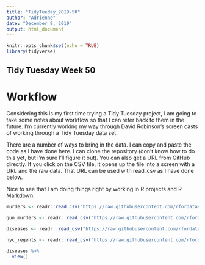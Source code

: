 ---
title: "TidyTueday_2019-50"
author: "Adrienne"
date: "December 9, 2019"
output: html_document
---

```{r setup, include=FALSE}
knitr::opts_chunk$set(echo = TRUE)
library(tidyverse)
```

## Tidy Tuesday Week 50

# Workflow
Considering this is my first time trying a Tidy Tuesday project, I am going to take some notes about workflow so that I can refer back to them in the future. I'm currently working my way through David Robinson's screen casts of working through a Tidy Tuesday data set. 

There are a number of ways to bring in the data. I can copy and paste the code as I have done here. I can clone the repository (don't know how to do this yet, but I'm sure I'll figure it out). You can also get a URL from GitHub directly. If you click on the CSV file, it opens up the file into a screen with a URL and the raw data. That URL can be used with read_csv as I have done below.

Nice to see that I am doing things right by working in R projects and R Markdown.

```{r data-import}

murders <- readr::read_csv("https://raw.githubusercontent.com/rfordatascience/tidytuesday/master/data/2019/2019-12-10/international_murders.csv")

gun_murders <- readr::read_csv("https://raw.githubusercontent.com/rfordatascience/tidytuesday/master/data/2019/2019-12-10/gun_murders.csv")

diseases <- readr::read_csv("https://raw.githubusercontent.com/rfordatascience/tidytuesday/master/data/2019/2019-12-10/diseases.csv")

nyc_regents <- readr::read_csv("https://raw.githubusercontent.com/rfordatascience/tidytuesday/master/data/2019/2019-12-10/nyc_regents.csv")


```

``` {r summarize}
diseases %>%
  view()

```